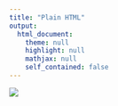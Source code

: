 ```yaml
---
title: "Plain HTML"
output: 
  html_document:
    theme: null
    highlight: null
    mathjax: null
    self_contained: false
---
```


<img src="../img/economist2.jpg"/>